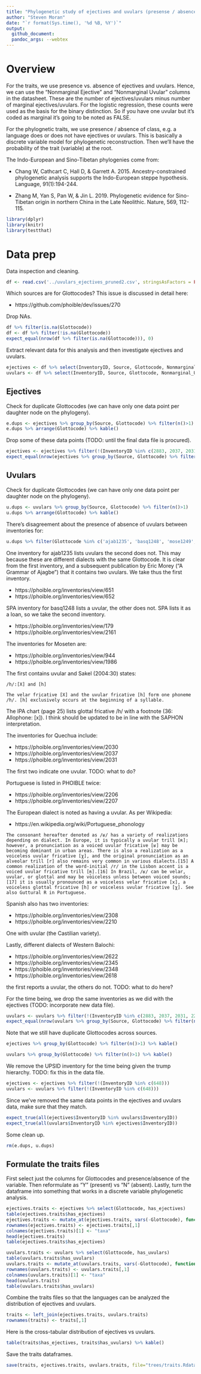 ```yaml
---
title: "Phylogenetic study of ejectives and uvulars (presense / absence) in IE and ST"
author: "Steven Moran"
date: "`r format(Sys.time(), '%d %B, %Y')`"
output:
  github_document:
  pandoc_args: --webtex
---
```


# Overview

For the traits, we use presence vs. absence of ejectives and uvulars. Hence, we can use the "Nonmarginal Ejective" and "Nonmarginal Uvular" columns in the datasheet. These are the number of ejectives/uvulars minus number of marginal ejectives/uvulars. For the logistic regression, these counts were used as the basis for the binary distinction. So if you have one uvular but it's coded as marginal it's going to be noted as FALSE.

For the phylognetic traits, we use presence / absence of class, e.g. a language does or does not have ejectives or uvulars. This is basically a discrete variable model for phylogenetic reconstruction. Then we’ll have the probability of the trait (variable) at the root. 

The Indo-European and Sino-Tibetan phylogenies come from:

* Chang W, Cathcart C, Hall D, & Garrett A. 2015. Ancestry-constrained phylogenetic analysis supports the Indo-European steppe hypothesis. Language, 91(1):194-244.

* Zhang M, Yan S, Pan W, & Jin L. 2019. Phylogenetic evidence for Sino-Tibetan origin in northern China in the Late Neolithic. Nature, 569, 112-115.


```r
library(dplyr)
library(knitr)
library(testthat)
```


# Data prep

Data inspection and cleaning.

```r
df <- read.csv('../uvulars_ejectives_pruned2.csv', stringsAsFactors = FALSE)
```

Which sources are <NA> for Glottocodes? This issue is discussed in detail here: 

* https://github.com/phoible/dev/issues/270

Drop NAs.

```r
df %>% filter(is.na(Glottocode))
df <- df %>% filter(!is.na(Glottocode))
expect_equal(nrow(df %>% filter(is.na(Glottocode))), 0)
```

Extract relevant data for this analysis and then investigate ejectives and uvulars.

```r
ejectives <- df %>% select(InventoryID, Source, Glottocode, Nonmarginal_Ejective) %>% rename(has_ejectives = Nonmarginal_Ejective)
uvulars <- df %>% select(InventoryID, Source, Glottocode, Nonmarginal_Uvular) %>% rename(has_uvulars = Nonmarginal_Uvular)
```


## Ejectives

Check for duplicate Glottocodes (we can have only one data point per daughter node on the phylogeny).

```r
e.dups <- ejectives %>% group_by(Source, Glottocode) %>% filter(n()>1)
e.dups %>% arrange(Glottocode) %>% kable()
```

Drop some of these data points (TODO: until the final data file is procured).

```r
ejectives <- ejectives %>% filter(!(InventoryID %in% c(2883, 2037, 2031, 2207, 2345,2348, 2618, 2988)))
expect_equal(nrow(ejectives %>% group_by(Source, Glottocode) %>% filter(n()>1)), 0)
```


## Uvulars

Check for duplicate Glottocodes (we can have only one data point per daughter node on the phylogeny).

```r
u.dups <- uvulars %>% group_by(Source, Glottocode) %>% filter(n()>1)
u.dups %>% arrange(Glottocode) %>% kable()
```

There's disagreement about the presence of absence of uvulars between inventories for:

```r
u.dups %>% filter(Glottocode %in% c('ajab1235', 'basq1248', 'mose1249', 'nort2980', 'port1283', 'stan1288', 'west2368')) %>% arrange(Glottocode) %>% kable() 
```

One inventory for ajab1235 lists uvulars the second does not. This may because these are different dialects with the same Glottocode. It is clear from the first inventory, and a subsequent publication by Eric Morey ("A Grammar of Ajagbe") that it contains two uvulars. We take thus the first inventory.

* https://phoible.org/inventories/view/651
* https://phoible.org/inventories/view/652

SPA inventory for basq1248 lists a uvular, the other does not. SPA lists it as a loan, so we take the second inventory.

* https://phoible.org/inventories/view/179
* https://phoible.org/inventories/view/2161

The inventories for Moseten are:

* https://phoible.org/inventories/view/944
* https://phoible.org/inventories/view/1986

The first contains uvular and Sakel (2004:30) states:

```
/h/:[X] and [h]

The velar fricative [X] and the uvular fricative [h] form one phoneme /h/. [h] exclusively occurs at the beginning of a syllable.
```

The IPA chart (page 25) lists glottal fricative /h/ with a footnote (36: Allophone: [x]). I think should be updated to be in line with the SAPHON interpretation.

The inventories for Quechua include:

* https://phoible.org/inventories/view/2030
* https://phoible.org/inventories/view/2037
* https://phoible.org/inventories/view/2031

The first two indicate one uvular. TODO: what to do?

Portuguese is listed in PHOIBLE twice:

* https://phoible.org/inventories/view/2206
* https://phoible.org/inventories/view/2207

The European dialect is noted as having a uvular. As per Wikipedia:

* https://en.wikipedia.org/wiki/Portuguese_phonology

```
The consonant hereafter denoted as /ʁ/ has a variety of realizations depending on dialect. In Europe, it is typically a uvular trill [ʀ]; however, a pronunciation as a voiced uvular fricative [ʁ] may be becoming dominant in urban areas. There is also a realization as a voiceless uvular fricative [χ], and the original pronunciation as an alveolar trill [r] also remains very common in various dialects.[15] A common realization of the word-initial /r/ in the Lisbon accent is a voiced uvular fricative trill [ʀ̝].[16] In Brazil, /ʁ/ can be velar, uvular, or glottal and may be voiceless unless between voiced sounds;[17] it is usually pronounced as a voiceless velar fricative [x], a voiceless glottal fricative [h] or voiceless uvular fricative [χ]. See also Guttural R in Portuguese.
```

Spanish also has two inventories:

* https://phoible.org/inventories/view/2308
* https://phoible.org/inventories/view/2210

One with uvular (the Castilian variety).

Lastly, different dialects of Western Balochi:

* https://phoible.org/inventories/view/2622
* https://phoible.org/inventories/view/2345
* https://phoible.org/inventories/view/2348
* https://phoible.org/inventories/view/2618

the first reports a uvular, the others do not. TODO: what to do here?

For the time being, we drop the same inventories as we did with the ejectives (TODO: incorporate new data file).

```r
uvulars <- uvulars %>% filter(!(InventoryID %in% c(2883, 2037, 2031, 2207, 2345, 2348, 2618, 2988)))
expect_equal(nrow(uvulars %>% group_by(Source, Glottocode) %>% filter(n()>1)), 0)
```

Note that we still have duplicate Glottocodes across sources.

```r
ejectives %>% group_by(Glottocode) %>% filter(n()>1) %>% kable()
```

```r
uvulars %>% group_by(Glottocode) %>% filter(n()>1) %>% kable()
```

We remove the UPSID inventory for the time being given the trump hierarchy. TODO: fix this in the data file.

```r
ejectives <- ejectives %>% filter(!(InventoryID %in% c(648)))
uvulars <- uvulars %>% filter(!(InventoryID %in% c(648)))
```

Since we've removed the same data points in the ejectives and uvulars data, make sure that they match.

```r
expect_true(all(ejectives$InventoryID %in% uvulars$InventoryID))
expect_true(all(uvulars$InventoryID %in% ejectives$InventoryID))
```

Some clean up.

```r
rm(e.dups, u.dups)
```


## Formulate the traits files

First select just the columns for Glottocodes and presence/absence of the variable. Then reformulate as "Y" (present) vs "N" (absent). Lastly, turn the dataframe into something that works in a discrete variable phylogenetic analysis.

```r
ejectives.traits <- ejectives %>% select(Glottocode, has_ejectives)
table(ejectives.traits$has_ejectives)
ejectives.traits <- mutate_at(ejectives.traits, vars(-Glottocode), function(x) ifelse(x==0, "N", "Y"))
rownames(ejectives.traits) <- ejectives.traits[,1]
colnames(ejectives.traits)[1] <- "taxa"
head(ejectives.traits)
table(ejectives.traits$has_ejectives)
```

```r
uvulars.traits <- uvulars %>% select(Glottocode, has_uvulars)
table(uvulars.traits$has_uvulars)
uvulars.traits <- mutate_at(uvulars.traits, vars(-Glottocode), function(x) ifelse(x==0, "N", "Y"))
rownames(uvulars.traits) <- uvulars.traits[,1]
colnames(uvulars.traits)[1] <- "taxa"
head(uvulars.traits)
table(uvulars.traits$has_uvulars)
```

Combine the traits files so that the languages can be analyzed the distribution of ejectives and uvulars.

```r
traits <- left_join(ejectives.traits, uvulars.traits)
rownames(traits) <- traits[,1]
```

Here is the cross-tabular distribution of ejectives vs uvulars.

```r
table(traits$has_ejectives, traits$has_uvulars) %>% kable()
```

Save the traits dataframes.

```r
save(traits, ejectives.traits, uvulars.traits, file="trees/traits.Rdata")
```
